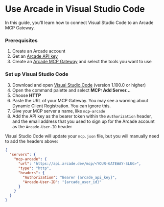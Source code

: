 
# Use Arcade in Visual Studio Code

In this guide, you'll learn how to connect Visual Studio Code to an Arcade MCP Gateway.

<Steps>

### Prerequisites

1. Create an <SignupLink linkLocation="docs:claude-desktop-client">Arcade account</SignupLink>
2. Get an [Arcade API key](/home/api-keys)
3. Create an [Arcade MCP Gateway](/home/mcp-gateways) and select the tools you want to use

### Set up Visual Studio Code

3. Download and open [Visual Studio Code](https://code.visualstudio.com/download) (version 1.100.0 or higher)
4. Open the command palette and select **MCP: Add Server...**
5. Choose **HTTP**
6. Paste the URL of your MCP Gateway. You may see a warning about Dynamic Client Registration. You can ignore this.
7. Give your MCP server a name, like `mcp-arcade`
8. Add the API key as the bearer token within the `Authorization` header, and the email address that you used to sign up for the Arcade account as the `Arcade-User-ID` header

Visual Studio Code will update your `mcp.json` file, but you will manually need to add the headers above:

```json
{
  "servers": {
    "mcp-arcade": {
      "url": "https://api.arcade.dev/mcp/<YOUR-GATEWAY-SLUG>",
      "type": "http",
      "headers": {
        "Authorization": "Bearer {arcade_api_key}",
        "Arcade-User-ID": "{arcade_user_id}"
      }
    }
  }
}
```

</Steps>
